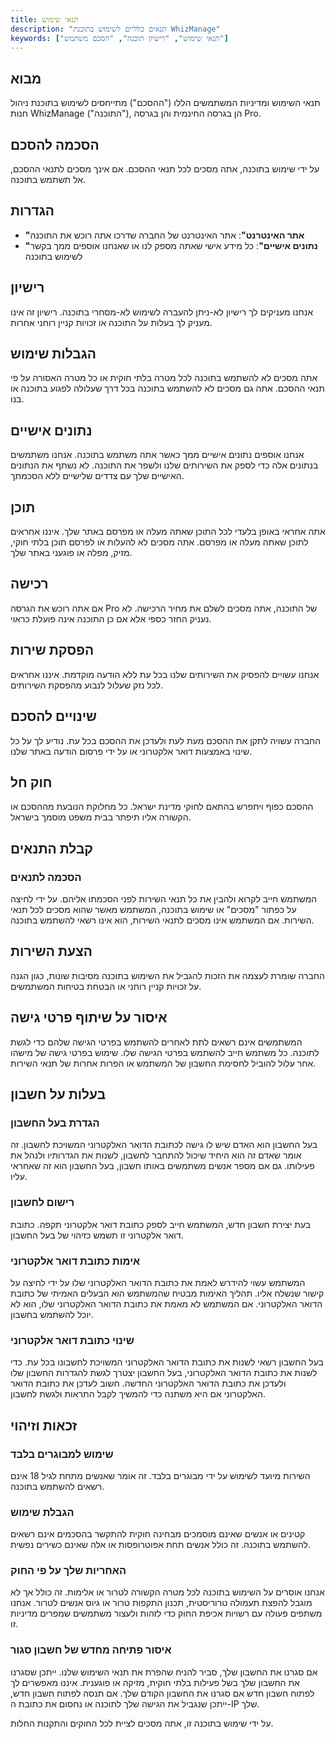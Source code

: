 ```yaml
---
title: תנאי שימוש
description: "תנאים כלליים לשימוש בתוכנת WhizManage"
keywords: ["תנאי שימוש", "רישיון תוכנה", "הסכם משתמש"]
---
```


## מבוא

תנאי השימוש ומדיניות המשתמשים הללו ("ההסכם") מתייחסים לשימוש בתוכנת ניהול חנות WhizManage ("התוכנה"), הן בגרסה החינמית והן בגרסה Pro.

## הסכמה להסכם

על ידי שימוש בתוכנה, אתה מסכים לכל תנאי ההסכם. אם אינך מסכים לתנאי ההסכם, אל תשתמש בתוכנה.

## הגדרות

- **"אתר האינטרנט"**: אתר האינטרנט של החברה שדרכו אתה רוכש את התוכנה
- **"נתונים אישיים"**: כל מידע אישי שאתה מספק לנו או שאנחנו אוספים ממך בקשר לשימוש בתוכנה

## רישיון

אנחנו מעניקים לך רישיון לא-ניתן להעברה לשימוש לא-מסחרי בתוכנה. רישיון זה אינו מעניק לך בעלות על התוכנה או זכויות קניין רוחני אחרות.

## הגבלות שימוש

אתה מסכים לא להשתמש בתוכנה לכל מטרה בלתי חוקית או כל מטרה האסורה על פי תנאי ההסכם. אתה גם מסכים לא להשתמש בתוכנה בכל דרך שעלולה לפגוע בתוכנה או בנו.

## נתונים אישיים

אנחנו אוספים נתונים אישיים ממך כאשר אתה משתמש בתוכנה. אנחנו משתמשים בנתונים אלה כדי לספק את השירותים שלנו ולשפר את התוכנה. לא נשתף את הנתונים האישיים שלך עם צדדים שלישיים ללא הסכמתך.

## תוכן

אתה אחראי באופן בלעדי לכל התוכן שאתה מעלה או מפרסם באתר שלך. איננו אחראים לתוכן שאתה מעלה או מפרסם. אתה מסכים לא להעלות או לפרסם תוכן בלתי חוקי, מזיק, מפלה או פוגעני באתר שלך.

## רכישה

אם אתה רוכש את הגרסה Pro של התוכנה, אתה מסכים לשלם את מחיר הרכישה. לא נעניק החזר כספי אלא אם כן התוכנה אינה פועלת כראוי.

## הפסקת שירות

אנחנו עשויים להפסיק את השירותים שלנו בכל עת ללא הודעה מוקדמת. איננו אחראים לכל נזק שעלול לנבוע מהפסקת השירותים.

## שינויים להסכם

החברה עשויה לתקן את ההסכם מעת לעת ולעדכן את ההסכם בכל עת. נודיע לך על כל שינוי באמצעות דואר אלקטרוני או על ידי פרסום הודעה באתר שלנו.

## חוק חל

ההסכם כפוף ויתפרש בהתאם לחוקי מדינת ישראל. כל מחלוקת הנובעת מההסכם או הקשורה אליו תיפתר בבית משפט מוסמך בישראל.

## קבלת התנאים

### הסכמה לתנאים

המשתמש חייב לקרוא ולהבין את כל תנאי השירות לפני הסכמתו אליהם. על ידי לחיצה על כפתור "מסכים" או שימוש בתוכנה, המשתמש מאשר שהוא מסכים לכל תנאי השירות. אם המשתמש אינו מסכים לתנאי השירות, הוא אינו רשאי להשתמש בתוכנה.

## הצעת השירות

החברה שומרת לעצמה את הזכות להגביל את השימוש בתוכנה מסיבות שונות, כגון הגנה על זכויות קניין רוחני או הבטחת בטיחות המשתמשים.

## איסור על שיתוף פרטי גישה

המשתמשים אינם רשאים לתת לאחרים להשתמש בפרטי הגישה שלהם כדי לגשת לתוכנה. כל משתמש חייב להשתמש בפרטי הגישה שלו. שימוש בפרטי גישה של מישהו אחר עלול להוביל לחסימת החשבון של המשתמש או הפרות אחרות של תנאי השירות.

## בעלות על חשבון

### הגדרת בעל החשבון

בעל החשבון הוא האדם שיש לו גישה לכתובת הדואר האלקטרוני המשויכת לחשבון. זה אומר שאדם זה הוא היחיד שיכול להתחבר לחשבון, לשנות את הגדרותיו ולנהל את פעילותו. גם אם מספר אנשים משתמשים באותו חשבון, בעל החשבון הוא זה שאחראי עליו.

### רישום לחשבון

בעת יצירת חשבון חדש, המשתמש חייב לספק כתובת דואר אלקטרוני תקפה. כתובת דואר אלקטרוני זו תשמש כזיהוי של בעל החשבון.

### אימות כתובת דואר אלקטרוני

המשתמש עשוי להידרש לאמת את כתובת הדואר האלקטרוני שלו על ידי לחיצה על קישור שנשלח אליו. תהליך האימות מבטיח שהמשתמש הוא הבעלים האמיתי של כתובת הדואר האלקטרוני. אם המשתמש לא מאמת את כתובת הדואר האלקטרוני שלו, הוא לא יוכל להשתמש בחשבון.

### שינוי כתובת דואר אלקטרוני

בעל החשבון רשאי לשנות את כתובת הדואר האלקטרוני המשויכת לחשבונו בכל עת. כדי לשנות את כתובת הדואר האלקטרוני, בעל החשבון יצטרך לגשת להגדרות החשבון שלו ולעדכן את כתובת הדואר האלקטרוני החדשה. חשוב לעדכן את כתובת הדואר האלקטרוני אם היא משתנה כדי להמשיך לקבל התראות ולגשת לחשבון.

## זכאות וזיהוי

### שימוש למבוגרים בלבד

השירות מיועד לשימוש על ידי מבוגרים בלבד. זה אומר שאנשים מתחת לגיל 18 אינם רשאים להשתמש בתוכנה.

### הגבלת שימוש

קטינים או אנשים שאינם מוסמכים מבחינה חוקית להתקשר בהסכמים אינם רשאים להשתמש בתוכנה. זה כולל אנשים תחת אפוטרופסות או אלה שאינם כשירים נפשית.

### האחריות שלך על פי החוק

אנחנו אוסרים על השימוש בתוכנה לכל מטרה הקשורה לטרור או אלימות. זה כולל אך לא מוגבל להפצת תעמולה טרוריסטית, תכנון התקפות טרור או גיוס אנשים לטרור. אנחנו משתפים פעולה עם רשויות אכיפת החוק כדי לזהות ולעצור משתמשים שמפרים מדיניות זו.

### איסור פתיחה מחדש של חשבון סגור

אם סגרנו את החשבון שלך, סביר להניח שהפרת את תנאי השימוש שלנו. ייתכן שסגרנו את החשבון שלך בשל פעילות בלתי חוקית, מזיקה או פוגענית. איננו מאפשרים לך לפתוח חשבון חדש אם סגרנו את החשבון הקודם שלך. אם תנסה לפתוח חשבון חדש, ייתכן שנגביל את הגישה שלך לתוכנה או נחסום את כתובת ה-IP שלך.

<Note title="חשוב" type="warning">
על ידי שימוש בתוכנה זו, אתה מסכים לציית לכל החוקים והתקנות החלות.
</Note>